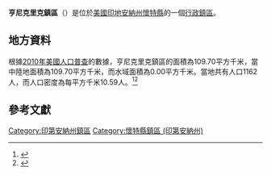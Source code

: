 {{noteTA
|G1=USState
|G2=地名
|G3=Unit
}}
{{Infobox settlement
|official_name            = 亨尼克里克鎮區
|native_name = Honey Creek Township
|settlement_type          = [[行政鎮區|行政鎮區]]
|image_skyline            = 
|imagesize                = 
|image_map                = Map highlighting Honey Creek Township, White County, Indiana.svg
|mapsize                  = 250px
|pushpin_map  =USA Indiana
|pushpin_label = 亨尼克里克鎮區
|pushpin_label_position   = top
|pushpin_map_caption      = 亨尼克里克鎮區在印地安納州的位置
|subdivision_type         = [[世界政區索引|國家]]
|subdivision_type1        = [[美国州份|州份]]
|subdivision_type2        = [[印地安納州行政区划|縣]]
|subdivision_name         = [[美国|美国]]
|subdivision_name1        = [[印地安納州|印地安納州]]
|subdivision_name2        = [[懷特縣_(印地安納州)|懷特縣]]
|elevation_ft             = 686
|elevation_m              = 209
|timezone                 = [[北美东部時區|北美东部時區]]
|area_total_km2           = 109.70
|area_land_km2            = 109.70
|area_water_km2           = 0.00
|area_total_sq_mi         = 
|area_land_sq_mi          = 
|area_water_sq_mi         = 
|population_as_of         = [[2010年美國人口普查|2010]]
|population_footnotes     = 
|population_total         = 1162
|population_density_km2   = auto
|population_density_sq_mi = auto
|utc_offset               = -5
|coordinates              = {{coord|40|46|41|N|86|52|22|W|type:city_region:US-AL_source:GNS-enwiki|display=inline,title}}
| coor_pinpoint           = 
| coordinates_footnotes   = 
|timezone_DST             = EDT
|utc_offset_DST           = -4
|postal_code_type         = [[美國郵區編號|郵區編號]]
|postal_code              = 47959, 47960, 47980
|area_code                = {{link-en|电话区号574|Area code 574|574}}
|blank_name = [[地名信息系统|GNIS ID]]
|blank_info = 453418
}}
'''亨尼克里克鎮區'''（{{lang-en|Honey Creek Township}}）是位於[[美國|美國]][[印地安納州|印地安納州]][[懷特縣_(印地安納州)|懷特縣]]的一個[[行政鎮區|行政鎮區]]。

== 地方資料 ==
根據[[2010年美國人口普查|2010年美國人口普查]]的數據，亨尼克里克鎮區的面積為109.70平方千米，當中陸地面積為109.70平方千米，而水域面積為0.00平方千米。當地共有人口1162人，而人口密度為每平方千米10.59人。<ref name="GR8">{{cite web|url=http://factfinder2.census.gov|publisher=[[美国人口调查局|美国人口调查局]]|accessdate=2011-05-14|title=American FactFinder|archive-date=2013-09-11|archive-url=https://web.archive.org/web/20130911234518/http://factfinder2.census.gov/|dead-url=no}}</ref><ref>{{cite web|url=https://www.citypopulation.de/en/usa/indiana/admin/|title=USA: Indiana (Counties and Townships) - City Population|access-date=2020-09-06|archive-date=2020-04-22|archive-url=https://web.archive.org/web/20200422090607/https://www.citypopulation.de/en/usa/indiana/admin/}}</ref>

== 參考文獻 ==
{{reflist}}

{{懷特縣 (印地安納州)}}

{{DEFAULTSORT:Honey Creek Township}}
[[Category:印第安納州鎮區|Category:印第安納州鎮區]]
[[Category:懷特縣鎮區_(印第安納州)|Category:懷特縣鎮區 (印第安納州)]]
{{Indiana-geo-stub}}